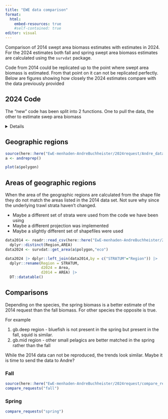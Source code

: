 ```yaml
---
title: "EWE data comparison"
format:
  html:
    embed-resources: true   
    #self-contained: true
editor: visual
---
```


Comparison of 2014 swept area biomass estimates with estimates in 2024.
For the 2024 estimates both fall and spring swept area biomass estimates are calculated using the `survdat` package.

Code from 2014 could be replicated up to the point where swept area biomass is estimated. From that point on it can not be replicated perfectly. Below are figures showing how closely the 2024 estimates compare with the data previously provided

## 2024 Code

The "new" code has been split into 2 functions. One to pull the data, the other to estimate swep area biomass

<details>
```r
cat(paste0(readLines(here::here("EwE-menhaden-AndreBuchheister/2024request/Andre_data_pulls_v2_update.R")), collapse="\n"))
```
</details>

## Geographic regions 

```r
source(here::here("EwE-menhaden-AndreBuchheister/2024request/Andre_data_pulls_v2_update_pulldata.r"))
a <- andreprep()

plot(a$polygon)


```
## Areas of geographic regions

When the area of the geographic regions are calculated from the shape file they do not match the areas listed in the 2014 data set. Not sure why since the underlying trawl strata haven't changed.

* Maybe a different set of strata were used from the code we have been using
* Maybe a different projection was implemented
* Maybe a slightly different set of shapefiles were used

```r
data2014 <- readr::read_csv(here::here("EwE-menhaden-AndreBuchheister/2014request/Buchheister_request_biomass.csv"), show_col_types = F) |> 
  dplyr::distinct(Region,AREA) 
data2024 <- survdat::get_area(a$polygon,"eco")

data2024 |> dplyr::left_join(data2014,by = c("STRATUM"="Region")) |> 
  dplyr::rename(Region = STRATUM,
                d2024 = Area,
                d2014 = AREA) |> 
  DT::datatable()

```


## Comparisons

Depending on the species, the spring biomass is a better estimate of the 2014 request than the fall biomass. For other species the opposite is true.

For example

1. gb.deep region - bluefish is not present in the spring but present in the fall, squid is similar.
2. gb.mid region - other small pelagics are better matched in the spring rather than the fall

While the 2014 data can not be reproduced, the trends look similar. Maybe it is time to send the data to Andre?

::: {.panel-tabset}

### Fall

```r
source(here::here("EwE-menhaden-AndreBuchheister/2024request/compare_requests.r"))
compare_requests("fall")

```



### Spring
```r
compare_requests("spring")

```

:::
